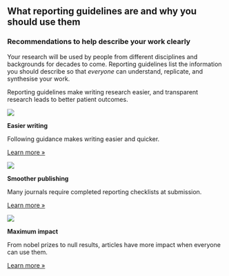 ::: {.callout-tip appearance="minimal" collapse=true}

## What reporting guidelines are and why you should use them

### Recommendations to help describe your work clearly

Your research will be used by people from different disciplines and backgrounds for decades to come. Reporting guidelines list the information you should describe so that _everyone_ can understand, replicate, and synthesise your work. 

Reporting guidelines make writing research easier, and transparent research leads to better patient outcomes.
<!-- #ASK: It is not just about patient outcomes. Should we also mention more usable research results? -->

::: {.feature-callout}

![](../../assets/images/bubblecons/bubblecons_files_folders_page-90-icon-line-colour.svg){.feature-icon} 

**Easier writing**

Following guidance makes writing easier and quicker. 

::: {.learn-more}
[Learn more »]()
:::
:::

::: {.feature-callout}

![](../../assets/images/bubblecons/bubblecons_files_folders_favourite-74-icon-line-colour.svg){.feature-icon}

**Smoother publishing**

Many journals require completed reporting checklists at submission. 

::: {.learn-more}
[Learn more »]()
:::
:::

::: {.feature-callout}

![](../../assets/images/bubblecons/bubblecons_awards_3_awrad-6-icon-line-colour.svg){.feature-icon}

**Maximum impact**

From nobel prizes to null results, articles have more impact when everyone can use them.

::: {.learn-more}
[Learn more »]()
:::
:::

:::
<!--- end callout -->